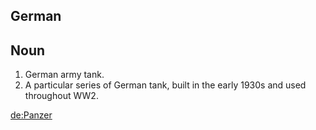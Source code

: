 ==German==
{{wikipedia}}
==Noun==
#German army tank.
#A particular series of German tank, built in the early 1930s and used throughout WW2.

[[de:Panzer]]
